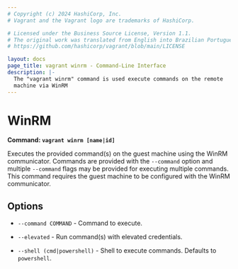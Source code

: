 ```yaml
---
# Copyright (c) 2024 HashiCorp, Inc.
# Vagrant and the Vagrant logo are trademarks of HashiCorp.

# Licensed under the Business Source License, Version 1.1.
# The original work was translated from English into Brazilian Portuguese.
# https://github.com/hashicorp/vagrant/blob/main/LICENSE

layout: docs
page_title: vagrant winrm - Command-Line Interface
description: |-
  The "vagrant winrm" command is used execute commands on the remote
  machine via WinRM
---
```


# WinRM

**Command: `vagrant winrm [name|id]`**

Executes the provided command(s) on the guest machine using the
WinRM communicator. Commands are provided with the `--command`
option and multiple `--command` flags may be provided for
executing multiple commands. This command requires the guest
machine to be configured with the WinRM communicator.

## Options

- `--command COMMAND` - Command to execute.

- `--elevated` - Run command(s) with elevated credentials.

- `--shell (cmd|powershell)` - Shell to execute commands. Defaults to `powershell`.
